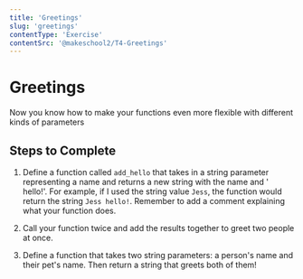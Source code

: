 ```yaml
---
title: 'Greetings'
slug: 'greetings'
contentType: 'Exercise'
contentSrc: '@makeschool2/T4-Greetings'
---
```


# Greetings

Now you know how to make your functions even more flexible with different kinds of parameters

## Steps to Complete

1. Define a function called `add_hello` that takes in a string parameter representing a name and returns a new string with the name and ' hello!'. For example, if I used the string value `Jess`, the function would return the string `Jess hello!`. Remember to add a comment explaining what your function does. 

2. Call your function twice and add the results together to greet two people at once.

3. Define a function that takes two string parameters: a person's name and their pet's name. Then return a string that greets both of them!
